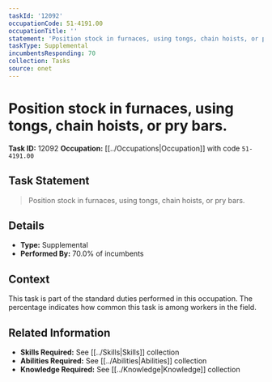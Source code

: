 ```yaml
---
taskId: '12092'
occupationCode: 51-4191.00
occupationTitle: ''
statement: 'Position stock in furnaces, using tongs, chain hoists, or pry bars.'
taskType: Supplemental
incumbentsResponding: 70
collection: Tasks
source: onet
---
```

# Position stock in furnaces, using tongs, chain hoists, or pry bars.

**Task ID:** 12092
**Occupation:** [[../Occupations|Occupation]] with code `51-4191.00`

## Task Statement

> Position stock in furnaces, using tongs, chain hoists, or pry bars.

## Details

- **Type:** Supplemental
- **Performed By:** 70.0% of incumbents

## Context

This task is part of the standard duties performed in this occupation. The percentage indicates how common this task is among workers in the field.

## Related Information

- **Skills Required:** See [[../Skills|Skills]] collection
- **Abilities Required:** See [[../Abilities|Abilities]] collection
- **Knowledge Required:** See [[../Knowledge|Knowledge]] collection
